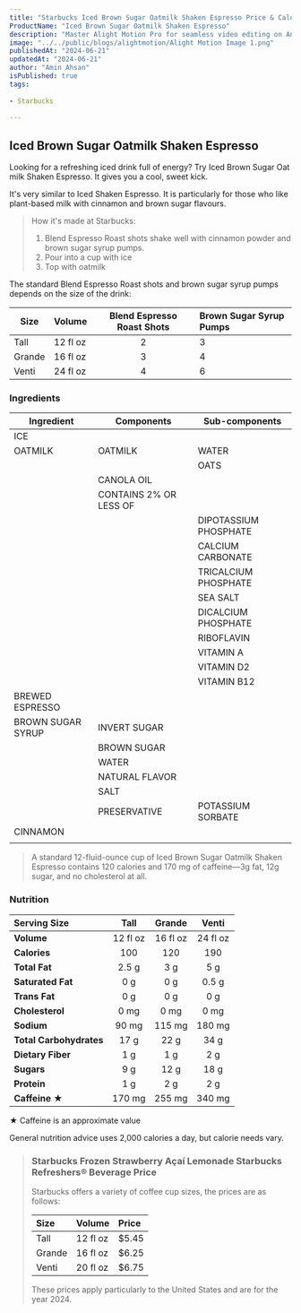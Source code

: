 ```yaml
---
title: "Starbucks Iced Brown Sugar Oatmilk Shaken Espresso Price & Calories"
ProductName: "Iced Brown Sugar Oatmilk Shaken Espresso" 
description: "Master Alight Motion Pro for seamless video editing on Android, iOS, and Tablets with our ultimate guide, unlocking advanced features and elevating your skills in 2024!"
image: "../../public/blogs/alightmotion/Alight Motion Image 1.png"
publishedAt: "2024-06-21"
updatedAt: "2024-06-21"
author: "Amin Ahsan"
isPublished: true
tags:
 
- Starbucks
      
---
```


 
## Iced Brown Sugar Oatmilk Shaken Espresso 
Looking for a refreshing iced drink full of energy? Try Iced Brown Sugar Oat milk Shaken Espresso. It gives you a cool, sweet kick. 

It's very similar to Iced Shaken Espresso. It is particularly for those who like plant-based milk with cinnamon and brown sugar flavours.

> How it's made at Starbucks:
> 1. Blend Espresso Roast shots shake well with cinnamon powder and brown sugar syrup pumps.
> 2. Pour into a cup with ice
> 3. Top with oatmilk

The standard Blend Espresso Roast shots and brown sugar syrup pumps depends on the size of the drink:

| Size  | Volume   | Blend Espresso Roast Shots | Brown Sugar Syrup Pumps |
|-------|----------|:--------------------------:|:------------------------|
| Tall  | 12 fl oz | 2                          | 3                       |
| Grande| 16 fl oz | 3                          | 4                       |
| Venti | 24 fl oz | 4                          | 6                       |

### Ingredients

| Ingredient              | Components                         | Sub-components                          |
|-------------------------|------------------------------------|-----------------------------------------|
| ICE                     |                                    |                                         |
| OATMILK                 | OATMILK                            | WATER                                   |
|                         |                                    | OATS                                    |
|                         | CANOLA OIL                         |                                         |
|                         | CONTAINS 2% OR LESS OF             |                                         |
|                         |                                    | DIPOTASSIUM PHOSPHATE                   |
|                         |                                    | CALCIUM CARBONATE                       |
|                         |                                    | TRICALCIUM PHOSPHATE                    |
|                         |                                    | SEA SALT                                |
|                         |                                    | DICALCIUM PHOSPHATE                     |
|                         |                                    | RIBOFLAVIN                              |
|                         |                                    | VITAMIN A                               |
|                         |                                    | VITAMIN D2                              |
|                         |                                    | VITAMIN B12                             |
| BREWED ESPRESSO         |                                    |                                         |
| BROWN SUGAR SYRUP       | INVERT SUGAR                       |                                         |
|                         | BROWN SUGAR                        |                                         |
|                         | WATER                              |                                         |
|                         | NATURAL FLAVOR                     |                                         |
|                         | SALT                               |                                         |
|                         | PRESERVATIVE                       | POTASSIUM SORBATE                       |
| CINNAMON                |                                    |                                         |
                             |


> A standard 12-fluid-ounce cup of Iced Brown Sugar Oatmilk Shaken Espresso contains 120 calories and 170 mg of caffeine—3g fat, 12g sugar, and no cholesterol at all. 

### Nutrition
| Serving Size             | Tall          | Grande       | Venti       |
|:-------------------------|:-------------:|:------------:|:-----------:|
| **Volume**               | 12 fl oz      | 16 fl oz     | 24 fl oz    |
| **Calories**             | 100           | 120          | 190         |
| **Total Fat**            | 2.5 g         | 3 g          | 5 g         |
| **Saturated Fat**        | 0 g           | 0 g          | 0.5 g       |
| **Trans Fat**            | 0 g           | 0 g          | 0 g         |
| **Cholesterol**          | 0 mg          | 0 mg         | 0 mg        |
| **Sodium**               | 90 mg         | 115 mg       | 180 mg      |
| **Total Carbohydrates**  | 17 g          | 22 g         | 34 g        |
| **Dietary Fiber**        | 1 g           | 1 g          | 2 g         |
| **Sugars**               | 9 g           | 12 g         | 18 g        |
| **Protein**              | 1 g           | 2 g          | 2 g         |
| **Caffeine ★**             | 170 mg        | 255 mg       | 340 mg      |


★ Caffeine is an approximate value

General nutrition advice uses 2,000 calories a day, but calorie needs vary.

> ### Starbucks Frozen Strawberry Açaí Lemonade Starbucks Refreshers® Beverage  Price
>
> Starbucks offers a variety of coffee cup sizes, the prices are as follows:
>
> | Size    |   Volume     | Price |
> |:--------|:-------------|:------|
> | Tall    | 12 fl oz     | $5.45 |  
> | Grande  | 16 fl oz     | $6.25 |
> | Venti   | 20 fl oz     | $6.75 |
>
> These prices apply particularly to the United States and are for the year 2024.
